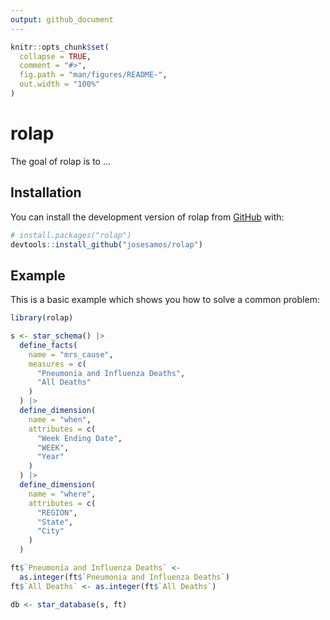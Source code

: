 ```yaml
---
output: github_document
---
```


<!-- README.md is generated from README.Rmd. Please edit that file -->

```r
knitr::opts_chunk$set(
  collapse = TRUE,
  comment = "#>",
  fig.path = "man/figures/README-",
  out.width = "100%"
)
```

# rolap

<!-- badges: start -->
<!-- badges: end -->

The goal of rolap is to ...

## Installation

You can install the development version of rolap from [GitHub](https://github.com/) with:

``` r
# install.packages("rolap")
devtools::install_github("josesamos/rolap")
```

## Example

This is a basic example which shows you how to solve a common problem:

```r
library(rolap)

s <- star_schema() |>
  define_facts(
    name = "mrs_cause",
    measures = c(
      "Pneumonia and Influenza Deaths",
      "All Deaths"
    )
  ) |>
  define_dimension(
    name = "when",
    attributes = c(
      "Week Ending Date",
      "WEEK",
      "Year"
    )
  ) |>
  define_dimension(
    name = "where",
    attributes = c(
      "REGION",
      "State",
      "City"
    )
  )

ft$`Pneumonia and Influenza Deaths` <-
  as.integer(ft$`Pneumonia and Influenza Deaths`)
ft$`All Deaths` <- as.integer(ft$`All Deaths`)

db <- star_database(s, ft)
```

